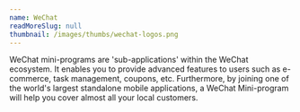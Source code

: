 ```yaml
---
name: WeChat
readMoreSlug: null
thumbnail: /images/thumbs/wechat-logos.png
---
```


WeChat mini-programs are 'sub-applications' within the WeChat ecosystem. It enables you to provide advanced features to users such as e-commerce, task management, coupons, etc. Furthermore, by joining one of the world's largest standalone mobile applications, a WeChat Mini-program will help you cover almost all your local customers.
